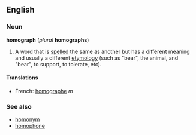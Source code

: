 ==English==
===Noun===
'''homograph''' (''plural'' '''homographs''')

#A word that is [[spell]]ed the same as another but has a different meaning and usually a different [[etymology]] (such as "bear", the animal, and "bear", to support, to tolerate, etc).

====Translations====
*French: [[homographe]] ''m''

===See also===
*[[homonym]]
*[[homophone]]